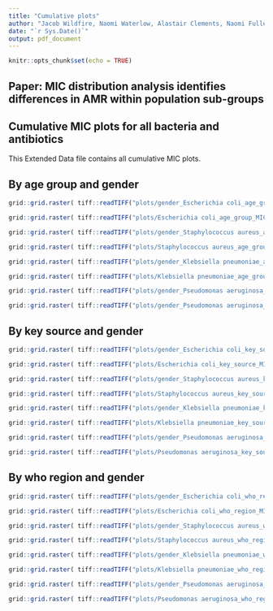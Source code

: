 ```yaml
---
title: "Cumulative plots"
author: "Jacob Wildfire, Naomi Waterlow, Alastair Clements, Naomi Fuller, Gwenan Knight"
date: "`r Sys.Date()`"
output: pdf_document
---
```


```r
knitr::opts_chunk$set(echo = TRUE)
```


## Paper: MIC distribution analysis identifies differences in AMR within population sub-groups 

## Cumulative MIC plots for all bacteria and antibiotics

This Extended Data file contains all cumulative MIC plots.

## By age group and gender

```r
grid::grid.raster( tiff::readTIFF("plots/gender_Escherichia coli_age_group_MICs.tiff") )
```

```r
grid::grid.raster( tiff::readTIFF("plots/Escherichia coli_age_group_MICs.tiff") )
```

```r
grid::grid.raster( tiff::readTIFF("plots/gender_Staphylococcus aureus_age_group_MICs.tiff") )
```

```r
grid::grid.raster( tiff::readTIFF("plots/Staphylococcus aureus_age_group_MICs.tiff") )
```

```r
grid::grid.raster( tiff::readTIFF("plots/gender_Klebsiella pneumoniae_age_group_MICs.tiff") )
```

```r
grid::grid.raster( tiff::readTIFF("plots/Klebsiella pneumoniae_age_group_MICs.tiff") )
```

```r
grid::grid.raster( tiff::readTIFF("plots/gender_Pseudomonas aeruginosa_key_source_MICs.tiff") )
```

```r
grid::grid.raster( tiff::readTIFF("plots/gender_Pseudomonas aeruginosa_key_source_MICs.tiff") )
```

## By key source and gender

```r
grid::grid.raster( tiff::readTIFF("plots/gender_Escherichia coli_key_source_MICs.tiff") )
```

```r
grid::grid.raster( tiff::readTIFF("plots/Escherichia coli_key_source_MICs.tiff") )
```

```r
grid::grid.raster( tiff::readTIFF("plots/gender_Staphylococcus aureus_key_source_MICs.tiff") )
```

```r
grid::grid.raster( tiff::readTIFF("plots/Staphylococcus aureus_key_source_MICs.tiff") )
```

```r
grid::grid.raster( tiff::readTIFF("plots/gender_Klebsiella pneumoniae_key_source_MICs.tiff") )
```

```r
grid::grid.raster( tiff::readTIFF("plots/Klebsiella pneumoniae_key_source_MICs.tiff") )
```

```r
grid::grid.raster( tiff::readTIFF("plots/gender_Pseudomonas aeruginosa_key_source_MICs.tiff") )
```

```r
grid::grid.raster( tiff::readTIFF("plots/Pseudomonas aeruginosa_key_source_MICs.tiff") )
```

## By who region and gender

```r
grid::grid.raster( tiff::readTIFF("plots/gender_Escherichia coli_who_region_MICs.tiff") )
```

```r
grid::grid.raster( tiff::readTIFF("plots/Escherichia coli_who_region_MICs.tiff") )
```

```r
grid::grid.raster( tiff::readTIFF("plots/gender_Staphylococcus aureus_who_region_MICs.tiff") )
```

```r
grid::grid.raster( tiff::readTIFF("plots/Staphylococcus aureus_who_region_MICs.tiff") )
```

```r
grid::grid.raster( tiff::readTIFF("plots/gender_Klebsiella pneumoniae_who_region_MICs.tiff") )
```

```r
grid::grid.raster( tiff::readTIFF("plots/Klebsiella pneumoniae_who_region_MICs.tiff") )
```

```r
grid::grid.raster( tiff::readTIFF("plots/gender_Pseudomonas aeruginosa_who_region_MICs.tiff") )
```

```r
grid::grid.raster( tiff::readTIFF("plots/Pseudomonas aeruginosa_who_region_MICs.tiff") )
```


